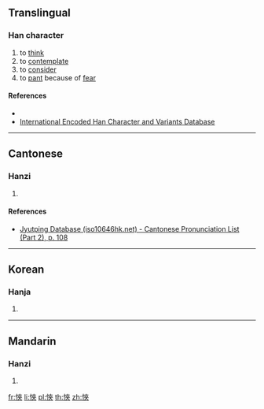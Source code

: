 {{character info/new}}
{{also|㤲}}
==Translingual==

===Han character===
{{Han char|rn=61|rad=心|as=07|sn=10|four=|canj=PKOO|ids=⿰忄夾}}

# to [[think]]
# to [[contemplate]]
# to [[consider]]
# to [[pant]] because of [[fear]]

====References====
* {{Han ref|kx=0387.080|dkj=10650|dj=0719.200|hdz=42303.080|uh=608F|ud=24719}}
* [http://chardb.iis.sinica.edu.tw/char/11432 International Encoded Han Character and Variants Database]

----

==Cantonese==

===Hanzi===
{{yue-hanzi|jyut=[[hip3]]|y=hip3}}

# {{defn|lang=yue|sort=心07}}

====References====
* [http://www.iso10646hk.net/jp/document/download.jsp Jyutping Database (iso10646hk.net) - Cantonese Pronunciation List (Part 2), p. 108]

----

==Korean==

===Hanja===
{{ko-hanja|hangeul=협|eumhun=|rv=hyeop|mr=hyŏp|y=hyep}}

# {{defn|lang=ko|sort=心07}}

----

==Mandarin==

===Hanzi===
{{cmn-hanzi|pin=[[qiè]] ([[qie4]])|wg=ch'ieh<sup>4</sup>}}

# {{defn|lang=cmn|sort=心07}}

[[fr:悏]]
[[li:悏]]
[[pl:悏]]
[[th:悏]]
[[zh:悏]]